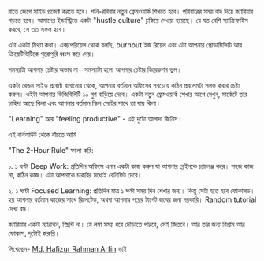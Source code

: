 
রাতে জেগে সাইড প্রজেক্ট করতে হবে। শনি-রবিবার নতুন ফ্রেমওয়ার্ক শিখতে হবে। পরিবারের সময় বাদ দিয়ে ক্যারিয়ার গড়তে হবে। আমাদের ইন্ডাস্ট্রিতে একটা "hustle culture" ঢুকিয়ে দেওয়া হয়েছে। যে যত বেশি স্যাক্রিফাইস করবে, সে তত সফল হবে।

এটা একটা মিথ্যা কথা। এক্সপেরিয়েন্স থেকে বলছি, burnout ইজ রিয়েল এবং এটা আপনার প্রোডাক্টিভিটি আর ক্রিয়েটিভিটিকে পুরোপুরি ধ্বংস করে দেয়।

সমস্যাটা আপনার চেষ্টার অভাব না। সমস্যাটা হলো আপনার চেষ্টার ডিরেকশন ভুল।

একটা রেন্ডম সাইড প্রজেক্ট বানানোর থেকে, আপনার বর্তমান অফিসের সবচেয়ে কঠিন প্রবলেমটা সলভ করার চেষ্টা করুন। ওইটা আপনার ভিজিবিলিটি ১০ গুণ বাড়িয়ে দেবে। একটা নতুন ফ্রেমওয়ার্ক শেখার আগে দেখুন, মার্কেটে তার চাহিদা আছে কিনা এবং আপনার বর্তমান স্কিল সেটের সাথে তা যায় কিনা।

"Learning" আর "feeling productive" - এই দুটো আলাদা জিনিস।

এই বার্নআউট থেকে বাঁচতে আমি

"The 2-Hour Rule" ফলো করি:

১. ১ ঘণ্টা Deep Work: প্রতিদিন অফিসে এমন একটা কাজ করুন যা আপনার ব্রেইনকে চ্যালেঞ্জ করে। সহজ কাজ না, কঠিন কাজ। এটা আপনাকে চাকরির মধ্যেই বেনিফিট দেবে।

২. ১ ঘণ্টা Focused Learning: প্রতিদিন মাত্র ১ ঘণ্টা সময় দিন শেখার জন্য। কিন্তু সেটা হতে হবে ফোকাসড। হয় আপনার বর্তমান কাজের সাথে রিলেটেড, অথবা আপনার পরের টার্গেট জবের জন্য দরকারি। Random tutorial দেখা বন্ধ।

ক্যারিয়ার একটা ম্যারাথন, স্প্রিন্ট না। যে লম্বা সময় ধরে দৌড়াতে পারবে, সেই জিতবে। আর তার জন্য বিশ্রাম আর ফোকাস, দুটোই জরুরি।

লিখেছেন- [Md. Hafizur Rahman Arfin](https://www.linkedin.com/in/hrarfin/) ভাই

<GiscusComments
  repo="codedbyMojnu/react-bangla-tutorial"
  repoId="R_kgDOLDE87Q"
  category="General"
  categoryId="DIC_kwDOLDE87c4CtCIY"
  mapping="pathname"
  inputPosition="top"
  theme="preferred_color_scheme"
  lang="en"
/>
